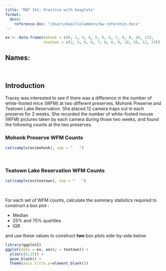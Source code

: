```yaml
---
title: "MAT 141: Practice with boxplots"
format: 
  docx:
    reference-doc: "/Users/maiellolammens/bw-reference.docx"
---
```


```r
ex <- data.frame(mohonk = c(0, 1, 4, 4, 5, 6, 6, 7, 8, 8, 10, 11),
                 teatown = c(2, 3, 6, 6, 7, 8, 8, 9, 10, 10, 12, 23))
```

## Names:

&nbsp;

## Introduction

Tracey was interested to see if there was a difference in the number of white-footed mice (WFM) at two different preserves, Mohonk Preserve and Teatown Lake Reservation.
She placed 12 camera traps out in each preserve for 2 weeks. 
She recorded the number of white-footed mouse (WFM) pictures taken by each camera during those two weeks,
and found the following counts at the two preserves.

### Mohonk Preserve WFM Counts

```r
cat(sample(ex$mohonk), sep = "   ")
```

&nbsp;

### Teatown Lake Reservation WFM Counts

```r
cat(sample(ex$teatown), sep = "   ")
```

&nbsp;

For each set of WFM counts, calculate the summary statistics required to construct a box plot :

* Median
* 25% and 75% quartiles
* IQR

and use these values to construct **two** box plots side-by-side below.

```r
library(ggplot2)
ggplot(data = ex, aes(y = teatown)) +
  ylim(c(0,25)) +
  geom_blank() + 
  theme(axis.title.y=element_blank())

```

